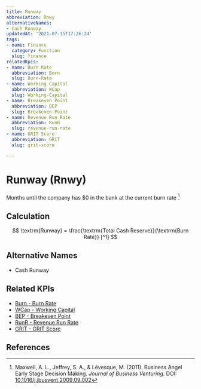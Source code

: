```yaml
---
title: Runway
abbreviation: Rnwy
alternativeNames:
- Cash Runway
updatedAt: '2021-07-15T17:26:24'
tags:
- name: Finance
  category: Function
  slug: finance
relatedKpis:
- name: Burn Rate
  abbreviation: Burn
  slug: Burn-Rate
- name: Working Capital
  abbreviation: WCap
  slug: Working-Capital
- name: Breakeven Point
  abbreviation: BEP
  slug: Breakeven-Point
- name: Revenue Run Rate
  abbreviation: RunR
  slug: revenue-run-rate
- name: GRIT Score
  abbreviation: GRIT
  slug: grit-score

---
```


# Runway (Rnwy)

Months until the company has $0 in the bank at the current burn rate [^1]

## Calculation

$$
\textrm{Runway} = \frac{\textrm{Total Cash Reserve}}{\textrm{Burn Rate}} [^1]
$$



## Alternative Names

- Cash Runway

## Related KPIs

- [Burn - Burn Rate](/en/kpis/Burn-Rate)
- [WCap - Working Capital](/en/kpis/Working-Capital)
- [BEP - Breakeven Point](/en/kpis/Breakeven-Point)
- [RunR - Revenue Run Rate](/en/kpis/revenue-run-rate)
- [GRIT - GRIT Score](/en/kpis/grit-score)

## References

[^1]: Maxwell, A. L., Jeffrey, S. A., & Lévesque, M. (2011). Business Angel Early Stage Decision Making. *Journal of Business Venturing*. DOI: [10.1016/j.jbusvent.2009.09.002](https://doi.org/10.1016/j.jbusvent.2009.09.002)
[^2]:   Retrieved May 21, 2021, from https://scalefactor.com/ask-the-experts/what-is-cash-runway/ [https://scalefactor.com/ask-the-experts/what-is-cash-runway/](https://scalefactor.com/ask-the-experts/what-is-cash-runway/)
